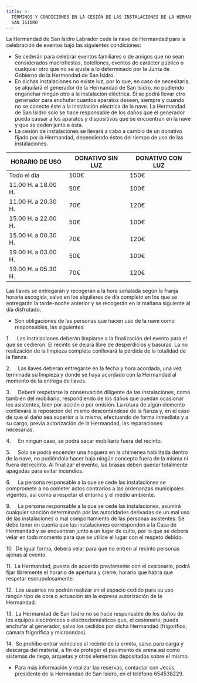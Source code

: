 ```yaml
---
title: >-
  TÉRMINOS Y CONDICIONES EN LA CESIÓN DE LAS INSTALACIONES DE LA HERMANDAD DE
  SAN ISIDRO
---
```



La Hermandad de San Isidro Labrador cede la nave de Hermandad para la celebración de eventos bajo las siguientes condiciones:

* Se cederán para celebrar eventos familiares o de amigos que no sean considerados macrofiestas, botellones, eventos de carácter público o cualquier otro que no se ajuste a lo determinado por la Junta de Gobierno de la Hermandad de San Isidro.
* En dichas instalaciones no existe luz, por lo que, en caso de necesitarla, se alquilará el generador de la Hermandad de San Isidro, no pudiendo enganchar ningún otro a la instalación eléctrica. Sí se podrá llevar otro generador para enchufar cuantos aparatos deseen, siempre y cuando no se conecte éste a la instalación eléctrica de la nave. La Hermandad de San Isidro solo se hace responsable de los daños que el generador pueda causar a los aparatos y dispositivos que se encuentran en la nave y que se ceden junto a ésta.
* La cesión de instalaciones se llevará a cabo a cambio de un donativo fijado por la Hermandad, dependiendo éstos del tiempo de uso de las instalaciones.

| HORARIO DE USO       | DONATIVO SIN LUZ | DONATIVO CON LUZ |
|----------------------|------------------|------------------|
| Todo el día          | 100€             | 150€             |
| 11.00 H. a 18.00 H.  | 50€              | 100€             |
| 11.00 H. a 20.30 H.  | 70€              | 120€             |
| 15.00 H. a 22.00 H.  | 50€              | 100€             |
| 15.00 H. a 00.30 H.  | 70€              | 120€             |
| 19.00 H. a 03.00 H.  | 50€              | 100€             |
| 19.00 H. a 05.30 H.  | 70€              | 120€             |

Las llaves se entregarán y recogerán a la hora señalada según la franja horaria escogida, salvo en los alquileres de día completo en los que se entregarán la tarde-noche anterior y se recogerán en la mañana siguiente al día disfrutado.

* Son obligaciones de las personas que hacen uso de la nave como responsables, las siguientes:

1.     Las instalaciones deberán limpiarse a la finalización del evento para el que se cedieron. El recinto se dejará libre de desperdicios y basuras. La no realización de la limpieza completa conllevará la pérdida de la totalidad de la fianza. 

2.     Las llaves deberán entregarse en la fecha y hora acordada, una vez terminada su limpieza y donde se haya acordado con la Hermandad al momento de la entrega de llaves.

3.     Deberá respetarse la conservación diligente de las instalaciones, como también del mobiliario, respondiendo de los daños que puedan ocasionar los asistentes, bien por acción o por omisión. La rotura de algún elemento conllevará la reposición del mismo descontándose de la fianza y, en el caso de que el daño sea superior a la misma, efectuando de forma inmediata y a su cargo, previa autorización de la Hermandad, las reparaciones necesarias.

4.     En ningún caso, se podrá sacar mobiliario fuera del recinto.

5.     Solo se podrá encender una hoguera en la chimenea habilitada dentro de la nave, no pudiéndolo hacer bajo ningún concepto fuera de la misma ni fuera del recinto. Al finalizar el evento, las brasas deben quedar totalmente apagadas para evitar incendios.

6.     La persona responsable a la que se cede las instalaciones se compromete a no cometer actos contrarios a las ordenanzas municipales vigentes, así como a respetar el entorno y el medio ambiente.

9.     La persona responsable a la que se cede las instalaciones, asumirá cualquier sanción determinada por las autoridades derivadas de un mal uso de las instalaciones o mal comportamiento de las personas asistentes. Se debe tener en cuenta que las instalaciones corresponden a la Casa de Hermandad y se encuentran junto a un lugar de culto, por lo que se deberá velar en todo momento para que se utilice el lugar con el respeto debido.

10.  De igual forma, deberá velar para que no entren al recinto personas ajenas al evento.

11.  La Hermandad, puesta de acuerdo previamente con el cesionario, podrá fijar libremente el horario de apertura y cierre; horario que habrá que respetar escrupulosamente.

12.  Los usuarios no podrán realizar en el espacio cedido para su uso ningún tipo de obra o actuación sin la expresa autorización de la Hermandad. 

13.  La Hermandad de San Isidro no se hace responsable de los daños de los equipos electrónicos o electrodomésticos que, el cesionario, pueda enchufar al generador, salvo los cedidos por dicha Hermandad (frigorífico, cámara frigorífica y microondas).

14.  Se prohíbe entrar vehículos al recinto de la ermita, salvo para carga y descarga del material, a fin de proteger el pavimento de arena así como sistemas de riego, arquetas y otros elementos depositados sobre el mismo.

* Para más información y realizar las reservas, contactar con Jesús, presidente de la Hermandad de San Isidro, en el teléfono 654538229.
